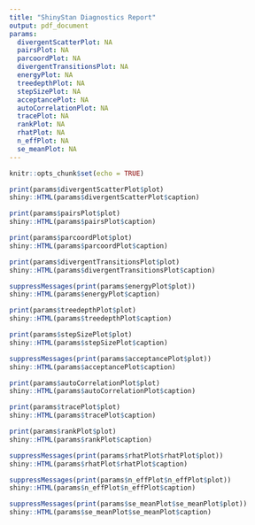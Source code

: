 ```yaml
---
title: "ShinyStan Diagnostics Report"
output: pdf_document
params:
  divergentScatterPlot: NA
  pairsPlot: NA
  parcoordPlot: NA 
  divergentTransitionsPlot: NA
  energyPlot: NA
  treedepthPlot: NA
  stepSizePlot: NA
  acceptancePlot: NA
  autoCorrelationPlot: NA
  tracePlot: NA
  rankPlot: NA
  rhatPlot: NA
  n_effPlot: NA
  se_meanPlot: NA
---
```


```r
knitr::opts_chunk$set(echo = TRUE)
```


<!-- ![](./wide_ensemble.png) -->

<!-- ![](./stan_logo.png) -->

```r
print(params$divergentScatterPlot$plot)
shiny::HTML(params$divergentScatterPlot$caption)
```


```r
print(params$pairsPlot$plot)
shiny::HTML(params$pairsPlot$caption)
```


```r
print(params$parcoordPlot$plot)
shiny::HTML(params$parcoordPlot$caption)
```


```r
print(params$divergentTransitionsPlot$plot)
shiny::HTML(params$divergentTransitionsPlot$caption)
```


```r
suppressMessages(print(params$energyPlot$plot))
shiny::HTML(params$energyPlot$caption)
```


```r
print(params$treedepthPlot$plot)
shiny::HTML(params$treedepthPlot$caption)
```

  
```r
print(params$stepSizePlot$plot)
shiny::HTML(params$stepSizePlot$caption)
```


```r
suppressMessages(print(params$acceptancePlot$plot))
shiny::HTML(params$acceptancePlot$caption)
```
  

```r
print(params$autoCorrelationPlot$plot)
shiny::HTML(params$autoCorrelationPlot$caption)
```

  
```r
print(params$tracePlot$plot)
shiny::HTML(params$tracePlot$caption)
```

```r
print(params$rankPlot$plot)
shiny::HTML(params$rankPlot$caption)
```
  
```r
suppressMessages(print(params$rhatPlot$rhatPlot$plot))
shiny::HTML(params$rhatPlot$rhatPlot$caption)
```
  
```r
suppressMessages(print(params$n_effPlot$n_effPlot$plot))
shiny::HTML(params$n_effPlot$n_effPlot$caption)
```
  
```r
suppressMessages(print(params$se_meanPlot$se_meanPlot$plot))
shiny::HTML(params$se_meanPlot$se_meanPlot$caption)
```

